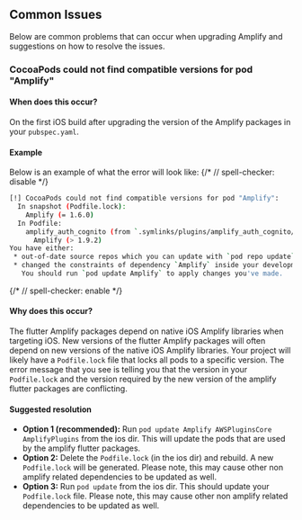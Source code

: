 ## Common Issues

Below are common problems that can occur when upgrading Amplify and suggestions on how to resolve the issues.

### CocoaPods could not find compatible versions for pod "Amplify"

#### When does this occur?

On the first iOS build after upgrading the version of the Amplify packages in your `pubspec.yaml`.

#### Example

Below is an example of what the error will look like: {/* // spell-checker: disable */}

```sh
[!] CocoaPods could not find compatible versions for pod "Amplify":
  In snapshot (Podfile.lock):
    Amplify (= 1.6.0)
  In Podfile:
    amplify_auth_cognito (from `.symlinks/plugins/amplify_auth_cognito/ios`) was resolved to 0.0.1, which depends on
      Amplify (> 1.9.2)
You have either:
 * out-of-date source repos which you can update with `pod repo update` or with `pod install --repo-update`.
 * changed the constraints of dependency `Amplify` inside your development pod `amplify_auth_cognito`.
   You should run `pod update Amplify` to apply changes you've made.
```

{/* // spell-checker: enable */}

#### Why does this occur?

The flutter Amplify packages depend on native iOS Amplify libraries when targeting iOS. New versions of the flutter Amplify packages will often depend on new versions of the native iOS Amplify libraries. Your project will likely have a `Podfile.lock` file that locks all pods to a specific version. The error message that you see is telling you that the version in your `Podfile.lock` and the version required by the new version of the amplify flutter packages are conflicting.

#### Suggested resolution

- **Option 1 (recommended):** Run `pod update Amplify AWSPluginsCore AmplifyPlugins` from the ios dir. This will update the pods that are used by the amplify flutter packages.
- **Option 2:** Delete the `Podfile.lock` (in the ios dir) and rebuild. A new `Podfile.lock` will be generated. Please note, this may cause other non amplify related dependencies to be updated as well.
- **Option 3:** Run `pod update` from the ios dir. This should update your `Podfile.lock` file. Please note, this may cause other non amplify related dependencies to be updated as well.
